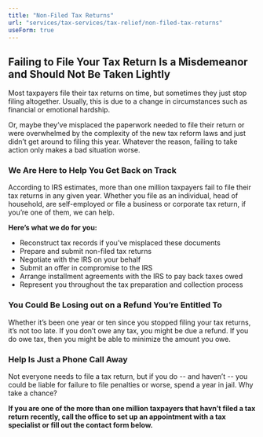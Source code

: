 ```yaml
---
title: "Non-Filed Tax Returns"
url: "services/tax-services/tax-relief/non-filed-tax-returns"
useForm: true
---
```


**Failing to File Your Tax Return Is a Misdemeanor and Should Not Be Taken Lightly**
------------------------------------------------------------------------------------

Most taxpayers file their tax returns on time, but sometimes they just stop filing altogether. Usually, this is due to a change in circumstances such as financial or emotional hardship.

Or, maybe they’ve misplaced the paperwork needed to file their return or were overwhelmed by the complexity of the new tax reform laws and just didn’t get around to filing this year. Whatever the reason, failing to take action only makes a bad situation worse. 

### We Are Here to Help You Get Back on Track

According to IRS estimates, more than one million taxpayers fail to file their tax returns in any given year. Whether you file as an individual, head of household, are self-employed or file a business or corporate tax return, if you’re one of them, we can help.

**Here’s what we do for you:**

*   Reconstruct tax records if you’ve misplaced these documents
*   Prepare and submit non-filed tax returns
*   Negotiate with the IRS on your behalf
*   Submit an offer in compromise to the IRS
*   Arrange installment agreements with the IRS to pay back taxes owed
*   Represent you throughout the tax preparation and collection process

### You Could Be Losing out on a Refund You’re Entitled To

Whether it’s been one year or ten since you stopped filing your tax returns, it’s not too late. If you don’t owe any tax, you might be due a refund. If you do owe tax, then you might be able to minimize the amount you owe.

### Help Is Just a Phone Call Away

Not everyone needs to file a tax return, but if you do -- and haven’t -- you could be liable for failure to file penalties or worse, spend a year in jail. Why take a chance?

**If you are one of the more than one million taxpayers that havn’t filed a tax return recently, call the office to set up an appointment with a tax specialist or fill out the contact form below.**
